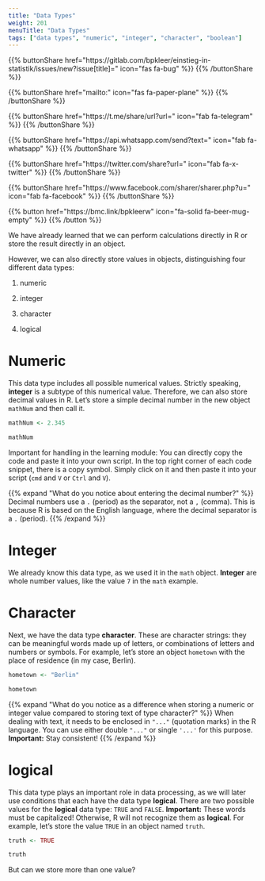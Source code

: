 ```yaml
---
title: "Data Types"
weight: 201
menuTitle: "Data Types"
tags: ["data types", "numeric", "integer", "character", "boolean"]
---
```


{{% buttonShare href=\"https\:\/\/gitlab.com\/bpkleer\/einstieg-in-statistik\/issues\/new?issue[title]=\" icon=\"fas fa-bug\" %}} {{% /buttonShare %}} 

{{% buttonShare href=\"mailto\:\" icon=\"fas fa-paper-plane\" %}} {{% /buttonShare %}}

{{% buttonShare href=\"https\:\/\/t.me\/share\/url?url=\" icon=\"fab fa-telegram\" %}} {{% /buttonShare %}}

{{% buttonShare href=\"https\:\/\/api.whatsapp.com\/send?text=\" icon=\"fab fa-whatsapp\" %}} {{% /buttonShare %}}

{{% buttonShare href=\"https\:\/\/twitter.com\/share?url=\" icon=\"fab fa-x-twitter\" %}} {{% /buttonShare %}}

{{% buttonShare href=\"https\:\/\/www.facebook.com\/sharer\/sharer.php?u=\" icon=\"fab fa-facebook\" %}} {{% /buttonShare %}}

{{% button href=\"https\:\/\/bmc.link\/bpkleerw\" icon=\"fa-solid fa-beer-mug-empty\" %}} {{% /button %}}

We have already learned that we can perform calculations directly in R or store the result directly in an object.

However, we can also directly store values in objects, distinguishing four different data types:

1. numeric

1. integer

1. character

1. logical

# Numeric
This data type includes all possible numerical values. Strictly speaking, **integer** is a subtype of this numerical value. Therefore, we can also store decimal values in R. Let's store a simple decimal number in the new object `mathNum` and then call it.

```r
mathNum <- 2.345

mathNum
```

Important for handling in the learning module: You can directly copy the code and paste it into your own script. In the top right corner of each code snippet, there is a copy symbol. Simply click on it and then paste it into your script (`cmd` and `V` or `Ctrl` and `V`).

{{% expand \"What do you notice about entering the decimal number?\" %}}
Decimal numbers use a `.` (period) as the separator, not a `,` (comma). This is because R is based on the English language, where the decimal separator is a `.` (period).
{{% /expand %}}

# Integer
We already know this data type, as we used it in the `math` object. **Integer** are whole number values, like the value `7` in the `math` example.

# Character
Next, we have the data type **character**. These are character strings: they can be meaningful words made up of letters, or combinations of letters and numbers or symbols. For example, let's store an object `hometown` with the place of residence (in my case, Berlin).

```r
hometown <- "Berlin"

hometown
```

{{% expand \"What do you notice as a difference when storing a numeric or integer value compared to storing text of type character?\" %}}
When dealing with text, it needs to be enclosed in `"..."` (quotation marks) in the R language. You can use either double `"..."` or single `'...'` for this purpose. **Important:** Stay consistent!
{{% /expand %}}

# logical
This data type plays an important role in data processing, as we will later use conditions that each have the data type **logical**. There are two possible values for the **logical** data type: `TRUE` and `FALSE`. **Important:** These words must be capitalized! Otherwise, R will not recognize them as **logical**. For example, let's store the value `TRUE` in an object named `truth`.

```r
truth <- TRUE

truth
```

But can we store more than one value?
